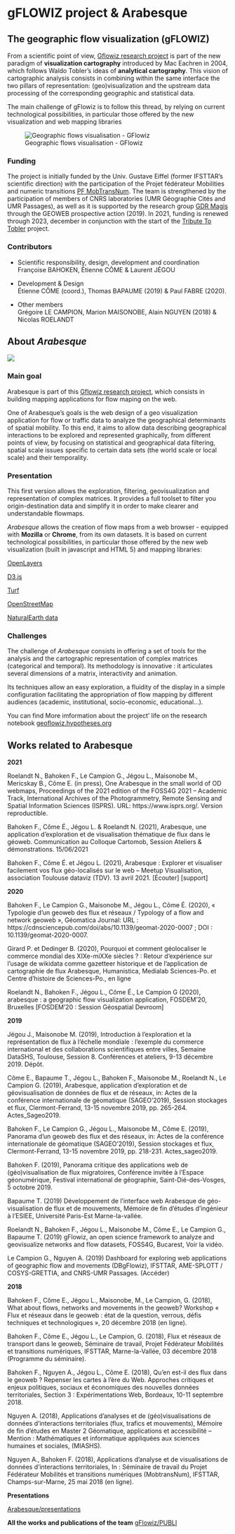# gFLOWIZ project & Arabesque {#gflowiz-project}


## The geographic flow visualization (gFLOWIZ)

From a scientific point of view, [Gflowiz  research project](https://geoflowiz.hypotheses.org/) is part of the new paradigm of **visualization cartography** introduced by Mac Eachren in 2004, which follows Waldo Tobler's ideas of **analytical cartography**. This vision of cartographic analysis consists in combining within the same interface the two pillars of representation: (geo)visualization and the upstream data processing of the corresponding geographic and statistical data.

The main challenge of gFlowiz is to follow this thread, by relying on current technological possibilities, in particular those offered by the new visualization and web mapping libraries

![Geographic flows visualisation - GFlowiz](images/logo_gflowiz.jpg)

### Funding

The project is initially funded by the Univ. Gustave Eiffel (former IFSTTAR's scientific direction) with the participation of the 
Projet fédérateur Mobilities and numeric transitions [PF MobTransNum](https://mobtransnum.ifsttar.fr/). The team is strengthened by the participation of members of CNRS laboratories (UMR Géographie Cités and UMR Passages), as well as it is supported by the research group [GDR Magis](http://gdr-magis.imag.fr/) through the GEOWEB prospective action (2019).
In 2021, funding is renewed through 2023, december in conjunction with the start of the [Tribute To Tobler](https://geoflowiz.hypotheses.org/ttt-tribute-to-tobler) project.


### Contributors

- Scientific responsibility, design, development and coordination </br>
 Françoise BAHOKEN, Étienne CÔME & Laurent JÉGOU
 
- Development & Design </br>
Étienne CÔME (coord.), Thomas BAPAUME (2019) & Paul FABRE (2020).

- Other members </br>
Grégoire LE CAMPION, Marion MAISONOBE, Alain NGUYEN (2018) & Nicolas ROELANDT


## About _Arabesque_


![](images/logo_arabesque_clair.png)

### Main goal

Arabesque is part of this [Gflowiz  research project](https://geoflowiz.hypotheses.org/), which consists in building mapping applications for flow maping on the web.

One of Arabesque's goals is the web design of a geo visualization application for flow or traffic data to analyze the geographical determinants of spatial mobility. 
To this end, it aims to allow data describing geographical interactions to be explored and represented graphically, from different points of view, by focusing on statistical and geographical data filtering, spatial scale issues specific to certain data sets 
(the world scale or local scale) and their temporality.

### Presentation

This first version allows the exploration, filtering, geovisualization 
and representation of complex matrices. It provides a full toolset to filter you origin-destination data and 
simplify it in order to make clearer and understandable flowmaps.

_Arabesque_ allows the creation of flow maps from a web browser - 
equipped with **Mozilla** or **Chrome**, from its own datasets.
It is based on current technological possibilities, in particular 
those offered by the new web visualization (built in javascript and HTML 5) 
and mapping libraries:

[OpenLayers](https://openlayers.org/) 

[D3.js](https://d3js.org/)

[Turf](https://turfjs.org/)

[OpenStreetMap](https://www.openstreetmap.org)

[NaturalEarth data](https://www.naturalearthdata.com/)


### Challenges

The challenge of _Arabesque_ consists in offering a set of tools for 
the analysis and the cartographic representation of complex matrices 
(categorical and temporal). Its methodology is innovative : 
it articulates several dimensions of a matrix, interactivity and animation.

Its techniques allow an easy exploration, a fluidity of the display 
in a simple configuration facilitating the appropriation of flow mapping 
by different audiences (academic, institutional, socio-economic, educational...).

You can find More imformation about the project' life on the research notebook [geoflowiz.hypotheses.org](https://geoflowiz.hypotheses.org/)


## Works related to Arabesque

**2021**

Roelandt N., Bahoken F., Le Campion G., Jégou L., Maisonobe M., Mericskay B., Côme E. (in press), One Arabesque in the small world of OD webmaps, Proceedings of the 2021 edition of the FOSS4G 2021 – Academic Track, International Archives of the Photogrammetry, Remote Sensing and Spatial Information Sciences (ISPRS). URL: https://www.isprs.org/. Version reproductible. 

Bahoken F., Côme É., Jégou L. & Roelandt N. (2021), Arabesque, une application d’exploration et de visualisation thématique de flux dans le géoweb. Communication au Colloque Cartomob, Session Ateliers & démonstrations. 15/06/2021

Bahoken F., Côme É. et Jégou L. (2021), Arabesque : Explorer et visualiser facilement vos flux géo-localisés sur le web – Meetup Visualisation, association Toulouse dataviz (TDV). 13 avril 2021. [Écouter] [support]


**2020**


Bahoken F., Le Campion G., Maisonobe M., Jégou L., Côme É. (2020), « Typologie d’un geoweb des flux et réseaux / Typology of a flow and network geoweb », Géomatica Journal: URL : https://cdnsciencepub.com/doi/abs/10.1139/geomat-2020-0007 ; DOI : 10.1139/geomat-2020-0007.
      
Girard P. et Dedinger B. (2020), Pourquoi et comment géolocaliser le commerce mondial des XIXe-miXXe siècles ? : Retour d’expérience sur l’usage de wikidata comme gazetteer historique et de l’application de cartographie de flux Arabesque, Humanistica, Medialab Sciences-Po. et Centre d’histoire de Sciences-Po., en ligne

Roelandt N., Bahoken F., Jégou L., Côme É., Le Campion G (2020), arabesque : a geographic flow visualization application, FOSDEM’20, Bruxelles [FOSDEM’20 : Session Géospatial Devroom]

**2019**
        
Jégou J., Maisonobe M. (2019), Introduction à l’exploration et la représentation de flux à l’échelle mondiale : l’exemple du commerce international et des collaborations scientifiques entre villes, Semaine DataSHS, Toulouse, Session 8. Conférences et ateliers, 9-13 décembre 2019. Dépôt.
        
Côme E., Bapaume T., Jégou L., Bahoken F., Maisonobe M., Roelandt N., Le Campion G. (2019), Arabesque, application d’exploration et de géovisualisation de données de flux et de réseaux, in: Actes de la conférence internationale de géomatique (SAGEO’2019), Session stockages et flux, Clermont-Ferrand, 13-15 novembre 2019, pp. 265-264. Actes_Sageo2019.
       
Bahoken F., Le Campion G., Jégou L., Maisonobe M., Côme E. (2019), Panorama d’un geoweb des flux et des réseaux, in: Actes de la conférence internationale de géomatique (SAGEO’2019), Session stockages et flux, Clermont-Ferrand, 13-15 novembre 2019, pp. 218-231. Actes_sageo2019.
        
Bahoken F. (2019), Panorama critique des applications web de (géo)visualisation de flux migratoires, Conférence invitée à l’Espace géonumérique, Festival international de géographie, Saint-Dié-des-Vosges, 5 octobre 2019.
        

Bapaume T. (2019) Développement de l’interface web Arabesque de géo-visualisation de flux et de mouvements, Mémoire de fin d’études d’ingénieur à l’ESIEE, Université Paris-Est Marne-la-vallée.


Roelandt N., Bahoken F., Jégou L., Maisonobe M., Côme E., Le Campion G.,  Bapaume T. (2019) gFlowiz, an open science framework to analyze and geovisualize networks and flow datasets, FOSS4G, Bucarest, Voir la vidéo.

Le Campion G., Nguyen A. (2019) Dashboard for exploring web applications of geographic flow and movements (DBgFlowiz), IFSTTAR, AME-SPLOTT / COSYS-GRETTIA, and CNRS-UMR Passages. (Accéder)
     
**2018**
    
Bahoken F., Côme E., Jégou L., Maisonobe, M., Le Campion, G. (2018), What about flows, networks and movements in the geoweb? Workshop « Flux et réseaux dans le geoweb : état de la question, verrous, défis techniques et technologiques », 20 décembre 2018 (en ligne).
    
Bahoken F., Côme E., Jégou L., Le Campion, G. (2018), Flux et réseaux de transport dans le geoweb, Séminaire de travail, Projet Fédérateur Mobilités et transitions numériques, IFSTTAR, Marne-la-Vallée, 03 décembre 2018 (Programme du séminaire).
  
Bahoken F., Nguyen A., Jégou L., Côme E. (2018), Qu’en est-il des flux dans le geoweb ? Repenser les cartes à l’ère du Web. Approches critiques et enjeux politiques, sociaux et économiques des nouvelles données territoriales, Section 3 : Expérimentations Web, Bordeaux, 10-11 septembre 2018.
    
Nguyen A. (2018), Applications d’analyses et de (géo)visualisations de données d’interactions territoriales (flux, trafics et mouvements), Mémoire de fin d’études en Master 2 Géomatique, applications et accessibilité – Mention : Mathématiques et informatique appliquées aux sciences humaines et sociales, (MIASHS).

Nguyen A., Bahoken F. (2018), Applications d’analyse et de visualisations de données d’interactions territoriales, In : Séminaire de travail du Projet Fédérateur Mobilités et transitions numériques (MobtransNum), IFSTTAR, Champs-sur-Marne, 25 mai 2018 (en ligne).


**Presentations**

[Arabesque/presentations](https://github.com/gflowiz/presentations)

**All the works and publications of the team** [gFlowiz/PUBLI](https://geoflowiz.hypotheses.org/accueil/travaux-et-productions/travaux-et-references)
